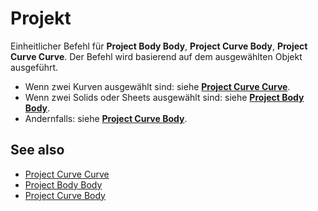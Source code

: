 
# Projekt

<Reference shortcut="I" command="Project" button="Rechts von der Befehlsleiste" />

Einheitlicher Befehl für **Project Body Body**, **Project Curve Body**, **Project Curve Curve**. Der Befehl wird basierend auf dem ausgewählten Objekt ausgeführt.
   - Wenn zwei Kurven ausgewählt sind: siehe [**Project Curve Curve**](./project-curve-curve).
   - Wenn zwei Solids oder Sheets ausgewählt sind: siehe [**Project Body Body**](./project-body-body).
   - Andernfalls: siehe [**Project Curve Body**](./project-curve-body).

## See also
- [Project Curve Curve](./project-curve-curve)
- [Project Body Body](./project-body-body)
- [Project Curve Body](./project-curve-body)
